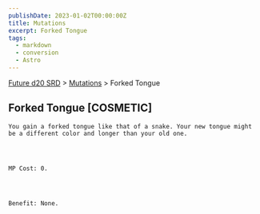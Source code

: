 ```yaml
---
publishDate: 2023-01-02T00:00:00Z
title: Mutations
excerpt: Forked Tongue
tags:
  - markdown
  - conversion
  - Astro
---
```







[Future d20 SRD](/#futureD20)
     > [Mutations](future-d20-srd-mutations-index)
     > Forked Tongue
    




## Forked Tongue [COSMETIC]
   



    You gain a forked tongue like that of a snake. Your new tongue might be a different color and longer than your old one.
   



    MP Cost: 0.
   



    Benefit: None.
   





